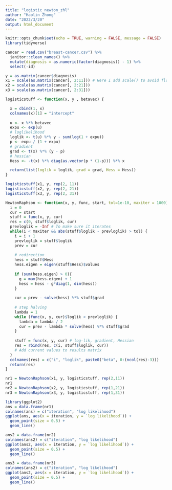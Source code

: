 ```yaml
---
title: "logistic_newton_zhl"
author: "Haolin Zhong"
date: "2022/3/20"
output: html_document
---
```


```r
knitr::opts_chunk$set(echo = TRUE, warning = FALSE, message = FALSE)
library(tidyverse)
```


```r
cancer = read.csv("breast-cancer.csv") %>% 
  janitor::clean_names() %>% 
  mutate(diagnosis = as.numeric(factor(diagnosis)) - 1) %>% 
  select(-id)
```


```r
y = as.matrix(cancer$diagnosis)
x1 = scale(as.matrix(cancer[, 2:11])) # Here I add scale() to avoid float number overflow
x2 = scale(as.matrix(cancer[, 2:21]))
x3 = scale(as.matrix(cancer[, 2:31]))

logisticstuff <- function(x, y , betavec) {

  x = cbind(1, x)
  colnames(x)[1] = "intercept"
  
  u <- x %*% betavec
  expu <- exp(u)
  # loglikelihood
  loglik <- t(u) %*% y - sum(log(1 + expu))
  p <- expu / (1 + expu)
  # gradient
  grad <- t(x) %*% (y - p)
  # hessian
  Hess <- -t(x) %*% diag(as.vector(p * (1-p))) %*% x

  return(list(loglik = loglik, grad = grad, Hess = Hess))
}

logisticstuff(x1, y, rep(2, 11))
logisticstuff(x2, y, rep(2, 21))
logisticstuff(x3, y, rep(2, 31))
```


```r
NewtonRaphson <- function(x, y, func, start, tol=1e-10, maxiter = 1000) {
  i = 0
  cur = start
  stuff = func(x, y, cur)
  res = c(0, stuff$loglik, cur)
  prevloglik = -Inf # To make sure it iterates
  while(i < maxiter && abs(stuff$loglik - prevloglik) > tol) {
    i = i + 1
    prevloglik = stuff$loglik
    prev = cur
    
    # redirection
    hess = stuff$Hess
    hess.eigen = eigen(stuff$Hess)$values
    
    if (sum(hess.eigen) > 0){
      g = max(hess.eigen) + 1
      hess = hess - g*diag(1, dim(hess))
    }
    
    cur = prev - solve(hess) %*% stuff$grad
    
    # step halving
    lambda = 1
    while (func(x, y, cur)$loglik < prevloglik) {
      lambda = lambda / 2
      cur = prev - lambda * solve(hess) %*% stuff$grad
    }
    
    stuff = func(x, y, cur) # log-lik, gradient, Hessian
    res = rbind(res, c(i, stuff$loglik, cur))
    # Add current values to results matrix
  }
  colnames(res) = c("i", "loglik", paste0("beta", 0:(ncol(res)-3)))
  return(res)
}

nr1 = NewtonRaphson(x1, y, logisticstuff, rep(2,11))
nr1
nr2 = NewtonRaphson(x2, y, logisticstuff, rep(1,21))
nr3 = NewtonRaphson(x3, y, logisticstuff, rep(1,31))
```


```r
library(ggplot2)
ans = data.frame(nr1)
colnames(ans) = c("iteration", "log likelihood")
ggplot(ans, aes(x = iteration, y = `log likelihood`)) +
  geom_point(size = 0.5) +
  geom_line()

ans2 = data.frame(nr2)
colnames(ans2) = c("iteration", "log likelihood")
ggplot(ans2, aes(x = iteration, y = `log likelihood`)) +
  geom_point(size = 0.5) +
  geom_line()

ans3 = data.frame(nr3)
colnames(ans2) = c("iteration", "log likelihood")
ggplot(ans2, aes(x = iteration, y = `log likelihood`)) +
  geom_point(size = 0.5) +
  geom_line()
```

